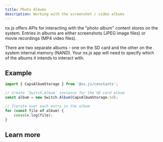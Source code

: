 ```yaml
---
title: Photo Albums
description: Working with the screenshot / video albums
---
```


nx.js offers APIs for interacting with the "photo album" content stores on the system.
Entries in albums are either screenshots (JPEG image files) or movie recordings (MP4 video files).

There are two separate albums - one on the SD card and the other on the system internal memory (NAND).
Your nx.js app will need to specify which of the albums it intends to interact with.

## Example

```typescript title="src/main.ts"
import { CapsAlbumStorage } from '@nx.js/constants';

// Create `Switch.Album` instance for the SD card album
const album = new Switch.Album(CapsAlbumStorage.Sd);

// Iterate over each entry in the album
for (const file of album) {
    console.log(file);
}
```

## Learn more

<Cards>
  <Card title="`Album` class API reference" href="/runtime/api/namespaces/Switch/classes/Album" />
  <Card title="`AlbumFile` class API reference" href="/runtime/api/namespaces/Switch/classes/AlbumFile" />
</Cards>
